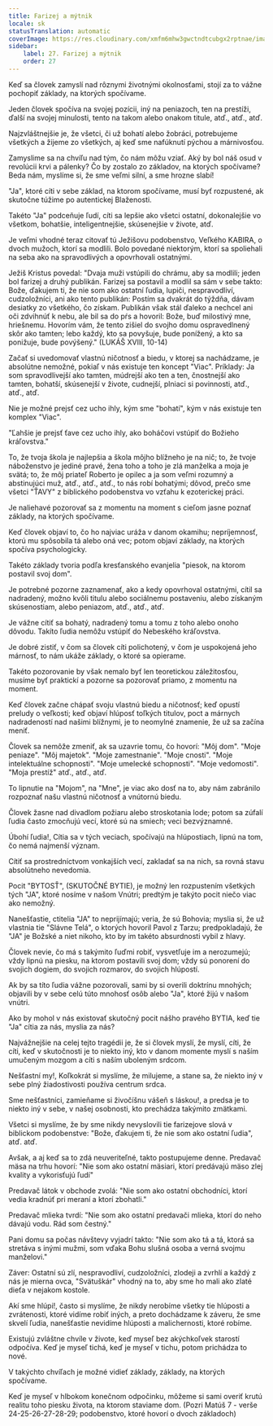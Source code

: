 ```yaml
---
title: Farizej a mýtnik
locale: sk
statusTranslation: automatic
coverImage: https://res.cloudinary.com/xmfm6mhw3gwctndtcubgx2rptnae/image/upload/v1740468922/small_cover_tratado_de_psicologia_revolucionaria_a4c0dca4e0.webp
sidebar:
    label: 27. Farizej a mýtnik
    order: 27
---
```

Keď sa človek zamyslí nad rôznymi životnými okolnosťami, stojí za to vážne pochopiť základy, na ktorých spočívame.

Jeden človek spočíva na svojej pozícii, iný na peniazoch, ten na prestíži, ďalší na svojej minulosti, tento na takom alebo onakom titule, atď., atď., atď.

Najzvláštnejšie je, že všetci, či už bohatí alebo žobráci, potrebujeme všetkých a žijeme zo všetkých, aj keď sme nafúknutí pýchou a márnivosťou.

Zamyslime sa na chvíľu nad tým, čo nám môžu vziať. Aký by bol náš osud v revolúcii krvi a pálenky? Čo by zostalo zo základov, na ktorých spočívame? Beda nám, myslíme si, že sme veľmi silní, a sme hrozne slabí!

"Ja", ktoré cíti v sebe základ, na ktorom spočívame, musí byť rozpustené, ak skutočne túžime po autentickej Blaženosti.

Takéto "Ja" podceňuje ľudí, cíti sa lepšie ako všetci ostatní, dokonalejšie vo všetkom, bohatšie, inteligentnejšie, skúsenejšie v živote, atď.

Je veľmi vhodné teraz citovať tú Ježišovu podobenstvo, Veľkého KABIRA, o dvoch mužoch, ktorí sa modlili. Bolo povedané niektorým, ktorí sa spoliehali na seba ako na spravodlivých a opovrhovali ostatnými.

Ježiš Kristus povedal: "Dvaja muži vstúpili do chrámu, aby sa modlili; jeden bol farizej a druhý publikán. Farizej sa postavil a modlil sa sám v sebe takto: Bože, ďakujem ti, že nie som ako ostatní ľudia, lupiči, nespravodliví, cudzoložníci, ani ako tento publikán: Postím sa dvakrát do týždňa, dávam desiatky zo všetkého, čo získam. Publikán však stál ďaleko a nechcel ani oči zdvihnúť k nebu, ale bil sa do pŕs a hovoril: Bože, buď milostivý mne, hriešnemu. Hovorím vám, že tento zišiel do svojho domu ospravedlnený skôr ako tamten; lebo každý, kto sa povyšuje, bude ponížený, a kto sa ponižuje, bude povýšený." (LUKÁŠ XVIII, 10-14)

Začať si uvedomovať vlastnú ničotnosť a biedu, v ktorej sa nachádzame, je absolútne nemožné, pokiaľ v nás existuje ten koncept "Viac". Príklady: Ja som spravodlivejší ako tamten, múdrejší ako ten a ten, čnostnejší ako tamten, bohatší, skúsenejší v živote, cudnejší, plniaci si povinnosti, atď., atď., atď.

Nie je možné prejsť cez ucho ihly, kým sme "bohatí", kým v nás existuje ten komplex "Viac".

"Ľahšie je prejsť ťave cez ucho ihly, ako boháčovi vstúpiť do Božieho kráľovstva."

To, že tvoja škola je najlepšia a škola môjho blížneho je na nič; to, že tvoje náboženstvo je jediné pravé, žena toho a toho je zlá manželka a moja je svätá; to, že môj priateľ Roberto je opilec a ja som veľmi rozumný a abstinujúci muž, atď., atď., atď., to nás robí bohatými; dôvod, prečo sme všetci "ŤAVY" z biblického podobenstva vo vzťahu k ezoterickej práci.

Je naliehavé pozorovať sa z momentu na moment s cieľom jasne poznať základy, na ktorých spočívame.

Keď človek objaví to, čo ho najviac uráža v danom okamihu; nepríjemnosť, ktorú mu spôsobila tá alebo oná vec; potom objaví základy, na ktorých spočíva psychologicky.

Takéto základy tvoria podľa kresťanského evanjelia "piesok, na ktorom postavil svoj dom".

Je potrebné pozorne zaznamenať, ako a kedy opovrhoval ostatnými, cítil sa nadradený, možno kvôli titulu alebo sociálnemu postaveniu, alebo získaným skúsenostiam, alebo peniazom, atď., atď., atď.

Je vážne cítiť sa bohatý, nadradený tomu a tomu z toho alebo onoho dôvodu. Takíto ľudia nemôžu vstúpiť do Nebeského kráľovstva.

Je dobré zistiť, v čom sa človek cíti polichotený, v čom je uspokojená jeho márnosť, to nám ukáže základy, o ktoré sa opierame.

Takéto pozorovanie by však nemalo byť len teoretickou záležitosťou, musíme byť praktickí a pozorne sa pozorovať priamo, z momentu na moment.

Keď človek začne chápať svoju vlastnú biedu a ničotnosť; keď opustí preludy o veľkosti; keď objaví hlúposť toľkých titulov, poct a márnych nadradeností nad našimi blížnymi, je to neomylné znamenie, že už sa začína meniť.

Človek sa nemôže zmeniť, ak sa uzavrie tomu, čo hovorí: "Môj dom". "Moje peniaze". "Môj majetok". "Moje zamestnanie". "Moje cnosti". "Moje intelektuálne schopnosti". "Moje umelecké schopnosti". "Moje vedomosti". "Moja prestíž" atď., atď., atď.

To lipnutie na "Mojom", na "Mne", je viac ako dosť na to, aby nám zabránilo rozpoznať našu vlastnú ničotnosť a vnútornú biedu.

Človek žasne nad divadlom požiaru alebo stroskotania lode; potom sa zúfalí ľudia často zmocňujú vecí, ktoré sú na smiech; veci bezvýznamné.

Úbohí ľudia!, Cítia sa v tých veciach, spočívajú na hlúpostiach, lipnú na tom, čo nemá najmenší význam.

Cítiť sa prostredníctvom vonkajších vecí, zakladať sa na nich, sa rovná stavu absolútneho nevedomia.

Pocit "BYTOSŤ", (SKUTOČNÉ BYTIE), je možný len rozpustením všetkých tých "JA", ktoré nosíme v našom Vnútri; predtým je takýto pocit niečo viac ako nemožný.

Nanešťastie, ctitelia "JA" to neprijímajú; veria, že sú Bohovia; myslia si, že už vlastnia tie "Slávne Telá", o ktorých hovoril Pavol z Tarzu; predpokladajú, že "JA" je Božské a niet nikoho, kto by im takéto absurdnosti vybil z hlavy.

Človek nevie, čo má s takýmito ľuďmi robiť, vysvetľuje im a nerozumejú; vždy lipnú na piesku, na ktorom postavili svoj dom; vždy sú ponorení do svojich dogiem, do svojich rozmarov, do svojich hlúpostí.

Ak by sa títo ľudia vážne pozorovali, sami by si overili doktrínu mnohých; objavili by v sebe celú túto mnohosť osôb alebo "Ja", ktoré žijú v našom vnútri.

Ako by mohol v nás existovať skutočný pocit nášho pravého BYTIA, keď tie "Ja" cítia za nás, myslia za nás?

Najvážnejšie na celej tejto tragédii je, že si človek myslí, že myslí, cíti, že cíti, keď v skutočnosti je to niekto iný, kto v danom momente myslí s naším umučeným mozgom a cíti s naším uboleným srdcom.

Nešťastní my!, Koľkokrát si myslíme, že milujeme, a stane sa, že niekto iný v sebe plný žiadostivosti používa centrum srdca.

Sme nešťastníci, zamieňame si živočíšnu vášeň s láskou!, a predsa je to niekto iný v sebe, v našej osobnosti, kto prechádza takýmito zmätkami.

Všetci si myslíme, že by sme nikdy nevyslovili tie farizejove slová v biblickom podobenstve: "Bože, ďakujem ti, že nie som ako ostatní ľudia", atď. atď.

Avšak, a aj keď sa to zdá neuveriteľné, takto postupujeme denne. Predavač mäsa na trhu hovorí: "Nie som ako ostatní mäsiari, ktorí predávajú mäso zlej kvality a vykorisťujú ľudí"

Predavač látok v obchode zvolá: "Nie som ako ostatní obchodníci, ktorí vedia kradnúť pri meraní a ktorí zbohatli."

Predavač mlieka tvrdí: "Nie som ako ostatní predavači mlieka, ktorí do neho dávajú vodu. Rád som čestný."

Pani domu sa počas návštevy vyjadrí takto: "Nie som ako tá a tá, ktorá sa stretáva s inými mužmi, som vďaka Bohu slušná osoba a verná svojmu manželovi."

Záver: Ostatní sú zlí, nespravodliví, cudzoložníci, zlodeji a zvrhlí a každý z nás je mierna ovca, "Svätuškár" vhodný na to, aby sme ho mali ako zlaté dieťa v nejakom kostole.

Akí sme hlúpi!, často si myslíme, že nikdy nerobíme všetky tie hlúposti a zvrátenosti, ktoré vidíme robiť iných, a preto dochádzame k záveru, že sme skvelí ľudia, nanešťastie nevidíme hlúposti a malichernosti, ktoré robíme.

Existujú zvláštne chvíle v živote, keď myseľ bez akýchkoľvek starostí odpočíva. Keď je myseľ tichá, keď je myseľ v tichu, potom prichádza to nové.

V takýchto chvíľach je možné vidieť základy, základy, na ktorých spočívame.

Keď je myseľ v hlbokom konečnom odpočinku, môžeme si sami overiť krutú realitu toho piesku života, na ktorom staviame dom. (Pozri Matúš 7 - verše 24-25-26-27-28-29; podobenstvo, ktoré hovorí o dvoch základoch)

